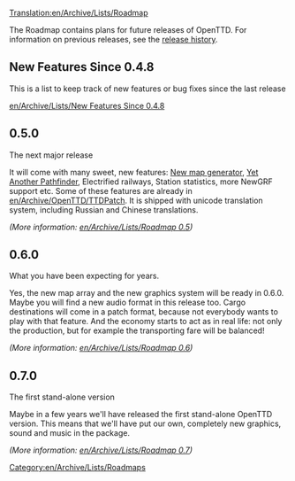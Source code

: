 [[Translation:en/Archive/Lists/Roadmap]]
[[Category:en/Archive/Lists/Roadmaps]]

The Roadmap contains plans for future releases of OpenTTD. For information on previous releases, see the [[en/Archive/OpenTTD/Main Page|release history]].

==New Features Since 0.4.8==

This is a list to keep track of new features or bug fixes since the last release

[[en/Archive/Lists/New Features Since 0.4.8]]

==0.5.0==
The next major release

It will come with many sweet, new features: [[en/Archive/Manual/Terra Genesis Perlin|New map generator]], [[en/Archive/Manual/Yet Another Pathfinder|Yet Another Pathfinder]], Electrified railways, Station statistics, more NewGRF support etc. Some of these features are already in [[en/Archive/OpenTTD/TTDPatch]]. It is shipped with unicode translation system, including Russian and Chinese translations.

''(More information: [[en/Archive/Lists/Roadmap 0.5]])''

==0.6.0==
What you have been expecting for years.

Yes, the new map array and the new graphics system will be ready in 0.6.0. Maybe you will find a new audio format in this release too. Cargo destinations will come in a patch format, because not everybody wants to play with that feature. And the economy starts to act as in real life: not only the production, but for example the transporting fare will be balanced!

''(More information: [[en/Archive/Lists/Roadmap 0.6]])''

==0.7.0==
The first stand-alone version

Maybe in a few years we'll have released the first stand-alone OpenTTD version. This means that we'll have put our own, completely new graphics, sound and music in the package.

''(More information: [[en/Archive/Lists/Roadmap 0.7]])''